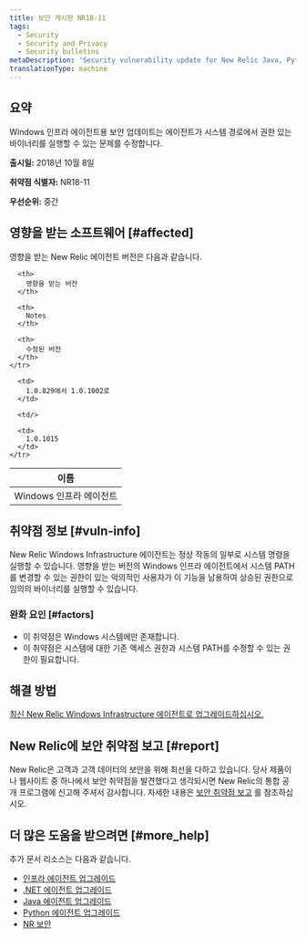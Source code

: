 ```yaml
---
title: 보안 게시판 NR18-11
tags:
  - Security
  - Security and Privacy
  - Security bulletins
metaDescription: 'Security vulnerability update for New Relic Java, Python, and .NET agents.'
translationType: machine
---
```


## 요약

Windows 인프라 에이전트용 보안 업데이트는 에이전트가 시스템 경로에서 권한 있는 바이너리를 실행할 수 있는 문제를 수정합니다.

**출시일:** 2018년 10월 8일

**취약점 식별자:** NR18-11

**우선순위:** 중간

## 영향을 받는 소프트웨어 [#affected]

영향을 받는 New Relic 에이전트 버전은 다음과 같습니다.

<table>
  <thead>
    <tr>
      <th>
        이름
      </th>

      <th>
        영향을 받는 버전
      </th>

      <th>
        Notes
      </th>

      <th>
        수정된 버전
      </th>
    </tr>
  </thead>

  <tbody>
    <tr>
      <td>
        Windows 인프라 에이전트
      </td>

      <td>
        1.0.829에서 1.0.1002로
      </td>

      <td/>

      <td>
        1.0.1015
      </td>
    </tr>
  </tbody>
</table>

## 취약점 정보 [#vuln-info]

New Relic Windows Infrastructure 에이전트는 정상 작동의 일부로 시스템 명령을 실행할 수 있습니다. 영향을 받는 버전의 Windows 인프라 에이전트에서 시스템 PATH를 변경할 수 있는 권한이 있는 악의적인 사용자가 이 기능을 남용하여 상승된 권한으로 임의의 바이너리를 실행할 수 있습니다.

### 완화 요인 [#factors]

* 이 취약점은 Windows 시스템에만 존재합니다.
* 이 취약점은 시스템에 대한 기존 액세스 권한과 시스템 PATH를 수정할 수 있는 권한이 필요합니다.

## 해결 방법

[최신 New Relic Windows Infrastructure 에이전트로 업그레이드하십시오.](/docs/infrastructure/new-relic-infrastructure/installation/update-infrastructure-agent)

## New Relic에 보안 취약점 보고 [#report]

New Relic은 고객과 고객 데이터의 보안을 위해 최선을 다하고 있습니다. 당사 제품이나 웹사이트 중 하나에서 보안 취약점을 발견했다고 생각되시면 New Relic의 통합 공개 프로그램에 신고해 주셔서 감사합니다. 자세한 내용은 [보안 취약점 보고](/docs/security/new-relic-security/data-privacy/reporting-security-vulnerabilities) 를 참조하십시오.

## 더 많은 도움을 받으려면 [#more_help]

추가 문서 리소스는 다음과 같습니다.

* [인프라 에이전트 업그레이드](/docs/infrastructure/new-relic-infrastructure/installation/update-infrastructure-agent)
* [.NET 에이전트 업그레이드](/docs/agents/net-agent/installation/update-net-agent)
* [Java 에이전트 업그레이드](/docs/agents/java-agent/installation/upgrade-java-agent)
* [Python 에이전트 업그레이드](/docs/agents/python-agent/installation-configuration/upgrade-python-agent)
* [NR 보안](https://newrelic.com/security "링크가 새 창에서 열립니다.")